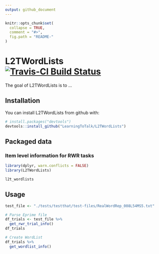 ```yaml
---
output: github_document
---
```


<!-- README.md is generated from README.Rmd. Please edit that file -->

```r
knitr::opts_chunk$set(
  collapse = TRUE,
  comment = "#>",
  fig.path = "README-"
)
```

# L2TWordLists [![Travis-CI Build Status](https://travis-ci.org/LearningToTalk/L2TWordLists.svg?branch=master)](https://travis-ci.org/LearningToTalk/L2TWordLists)


The goal of L2TWordLists is to ...

## Installation

You can install L2TWordLists from github with:

```r
# install.packages("devtools")
devtools::install_github("LearningToTalk/L2TWordLists")
```

## Packaged data

### Item level information for RWR tasks

```r
library(dplyr, warn.conflicts = FALSE)
library(L2TWordLists)

l2t_wordlists
```


## Usage

```r
test_file <- "./tests/testthat/test-files/RealWordRep_008L54MS5.txt"

# Parse Eprime file
df_trials <- test_file %>% 
  get_rwr_trial_info()
df_trials

# Create WordList
df_trials %>% 
  get_wordlist_info()
```


